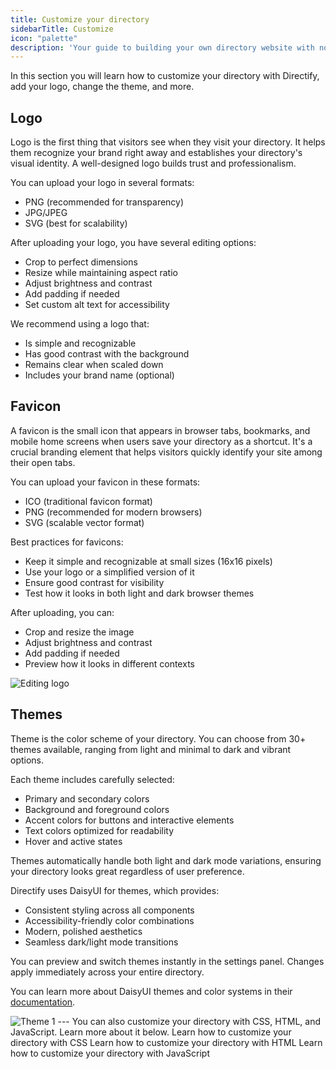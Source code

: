 ```yaml
---
title: Customize your directory
sidebarTitle: Customize
icon: "palette"
description: 'Your guide to building your own directory website with no code'
---
```


In this section you will learn how to customize your directory with Directify, add your logo, change the theme, and more.

## Logo

Logo is the first thing that visitors see when they visit your directory. It helps them recognize your brand right away and establishes your directory's visual identity. A well-designed logo builds trust and professionalism.

You can upload your logo in several formats:
- PNG (recommended for transparency)
- JPG/JPEG
- SVG (best for scalability)

After uploading your logo, you have several editing options:
- Crop to perfect dimensions
- Resize while maintaining aspect ratio
- Adjust brightness and contrast
- Add padding if needed
- Set custom alt text for accessibility

We recommend using a logo that:
- Is simple and recognizable
- Has good contrast with the background
- Remains clear when scaled down
- Includes your brand name (optional)

## Favicon
A favicon is the small icon that appears in browser tabs, bookmarks, and mobile home screens when users save your directory as a shortcut. It's a crucial branding element that helps visitors quickly identify your site among their open tabs.

You can upload your favicon in these formats:
- ICO (traditional favicon format)
- PNG (recommended for modern browsers)
- SVG (scalable vector format)

Best practices for favicons:
- Keep it simple and recognizable at small sizes (16x16 pixels)
- Use your logo or a simplified version of it
- Ensure good contrast for visibility
- Test how it looks in both light and dark browser themes

After uploading, you can:
- Crop and resize the image
- Adjust brightness and contrast
- Add padding if needed
- Preview how it looks in different contexts

<Frame>
    <img src="/images/logo-edit.png" alt="Editing logo" />
</Frame>

## Themes

Theme is the color scheme of your directory. You can choose from 30+ themes available, ranging from light and minimal to dark and vibrant options.

Each theme includes carefully selected:
- Primary and secondary colors
- Background and foreground colors  
- Accent colors for buttons and interactive elements
- Text colors optimized for readability
- Hover and active states

Themes automatically handle both light and dark mode variations, ensuring your directory looks great regardless of user preference.

Directify uses DaisyUI for themes, which provides:
- Consistent styling across all components
- Accessibility-friendly color combinations
- Modern, polished aesthetics
- Seamless dark/light mode transitions

You can preview and switch themes instantly in the settings panel. Changes apply immediately across your entire directory.

You can learn more about DaisyUI themes and color systems in their [documentation](https://daisyui.com/docs/themes/).

<Frame>
    <img src="/images/themes.png" alt="Theme 1" />
</Frame>
---
<Note>
    You can also customize your directory with CSS, HTML, and JavaScript. Learn more about it below.
</Note>

<CardGroup cols={3}>
  <Card
    title="Custom CSS"
    icon="palette"
    href="https://mintlify.com/docs/quickstart">
    Learn how to customize your directory with CSS
  </Card>
  <Card
    title="Custom HTML"
    icon="code"
    href="https://mintlify.com/docs/development">
    Learn how to customize your directory with HTML
  </Card>
  <Card
    title="Custom JavaScript"
    icon="code"
    href="https://mintlify.com/docs/development">
    Learn how to customize your directory with JavaScript
  </Card>
</CardGroup>